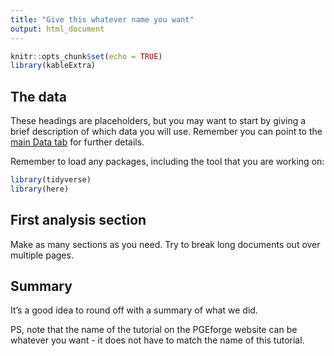 ```yaml
---
title: "Give this whatever name you want"
output: html_document
---
```


```r
knitr::opts_chunk$set(echo = TRUE)
library(kableExtra)
```

## The data

These headings are placeholders, but you may want to start by giving a brief description of which data you will use. Remember you can point to the [main Data tab](https://mrc-ide.github.io/PGEforge/website_docs/data_description.html) for further details.

Remember to load any packages, including the tool that you are working on:
```r
library(tidyverse)
library(here)
```


## First analysis section

Make as many sections as you need. Try to break long documents out over multiple pages.

## Summary

It's a good idea to round off with a summary of what we did.

PS, note that the name of the tutorial on the PGEforge website can be whatever you want - it does not have to match the name of this tutorial.